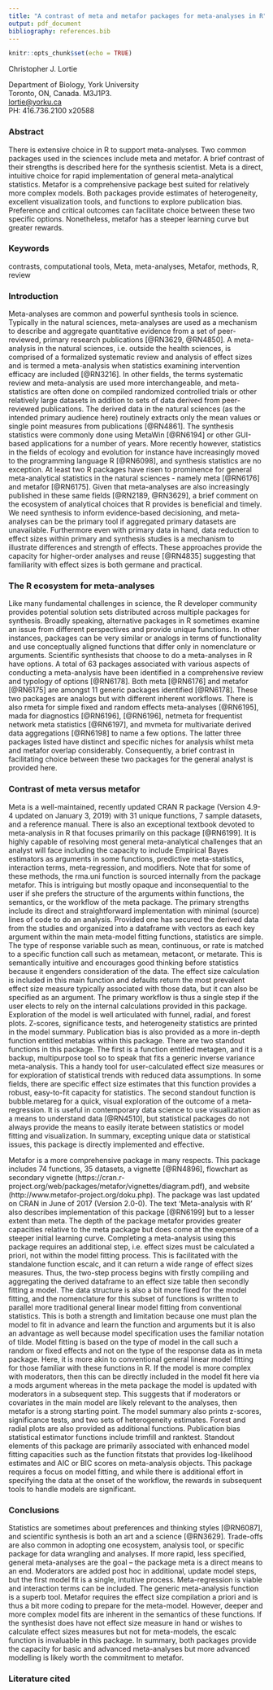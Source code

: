 ```yaml
---
title: "A contrast of meta and metafor packages for meta-analyses in R"
output: pdf_document
bibliography: references.bib
---
```


```r
knitr::opts_chunk$set(echo = TRUE)
```

Christopher J. Lortie

Department of Biology, York University  
Toronto, ON, Canada.  M3J1P3.  
[lortie@yorku.ca](mailto:lortie@yorku.ca)  
PH: 416.736.2100 x20588  


### Abstract
There is extensive choice in R to support meta-analyses.  Two common packages used in the sciences include meta and metafor.  A brief contrast of their strengths is described here for the synthesis scientist.  Meta is a direct, intuitive choice for rapid implementation of general meta-analytical statistics.  Metafor is a comprehensive package best suited for relatively more complex models.  Both packages provide estimates of heterogeneity, excellent visualization tools, and functions to explore publication bias.  Preference and critical outcomes can facilitate choice between these two specific options.  Nonetheless, metafor has a steeper learning curve but greater rewards.  

### Keywords
contrasts, computational tools, Meta, meta-analyses, Metafor, methods, R, review

\newpage

### Introduction
Meta-analyses are common and powerful synthesis tools in science.  Typically in the natural sciences, meta-analyses are used as a mechanism to describe and aggregate quantitative evidence from a set of peer-reviewed, primary research publications [@RN3629, @RN4850].  A meta-analysis in the natural sciences, i.e. outside the health sciences, is comprised of a formalized systematic review and analysis of effect sizes and is termed a meta-analysis when statistics examining intervention efficacy are included [@RN3216].  In other fields, the terms systematic review and meta-analysis are used more interchangeable, and meta-statistics are often done on compiled randomized controlled trials or other relatively large datasets in addition to sets of data derived from peer-reviewed publications.  The derived data in the natural sciences (as the intended primary audience here) routinely extracts only the mean values or single point measures from publications [@RN4861].  The synthesis statistics were commonly done using MetaWin [@RN6194] or other GUI-based applications for a number of years.  More recently however, statistics in the fields of ecology and evolution for instance have increasingly moved to the programming language R [@RN6098], and synthesis statistics are no exception.  At least two R packages have risen to prominence for general meta-analytical statistics in the natural sciences - namely meta [@RN6176] and metafor [@RN6175].  Given that meta-analyses are also increasingly published in these same fields [@RN2189, @RN3629], a brief comment on the ecosystem of analytical choices that R provides is beneficial and timely.  We need synthesis to inform evidence-based decisioning, and meta-analyses can be the primary tool if aggregated primary datasets are unavailable.  Furthermore even with primary data in hand, data reduction to effect sizes within primary and synthesis studies is a mechanism to illustrate differences and strength of effects.  These approaches provide the capacity for higher-order analyses and reuse [@RN4835] suggesting that familiarity with effect sizes is both germane and practical.  

### The R ecosystem for meta-analyses  
Like many fundamental challenges in science, the R developer community provides potential solution sets distributed across multiple packages for synthesis.  Broadly speaking, alternative packages in R sometimes examine an issue from different perspectives and provide unique functions.  In other instances, packages can be very similar or analogs in terms of functionality and use conceptually aligned functions that differ only in nomenclature or arguments.  Scientific synthesists that choose to do a meta-analyses in R have options.  A total of 63 packages associated with various aspects of conducting a meta-analysis have been identified in a comprehensive review and typology of options [@RN6178].  Both meta [@RN6176] and metafor [@RN6175] are amongst 11 generic packages identified [@RN6178].  These two packages are analogs but with different inherent workflows.  There is also rmeta for simple fixed and random effects meta-analyses [@RN6195], mada for diagnostics [@RN6196], [@RN6196], netmeta for frequentist network meta statistics [@RN6197], and mvmeta for multivariate derived data aggregations [@RN6198] to name a few options.  The latter three packages listed have distinct and specific niches for analysis whilst meta and metafor overlap considerably.  Consequently, a brief contrast in facilitating choice between these two packages for the general analyst is provided here.  

### Contrast of meta versus metafor  
Meta is a well-maintained, recently updated CRAN R package (Version 4.9-4 updated on January 3, 2019) with 31 unique functions, 7 sample datasets, and a reference manual.  There is also an exceptional textbook devoted to meta-analysis in R that focuses primarily on this package [@RN6199].  It is highly capable of resolving most general meta-analytical challenges that an analyst will face including the capacity to include Empirical Bayes estimators as arguments in some functions, predictive meta-statistics, interaction terms, meta-regression, and modifiers.  Note that for some of these methods, the rma.uni function is sourced internally from the package metafor.  This is intriguing but mostly opaque and inconsequential to the user if she prefers the structure of the arguments within functions, the semantics, or the workflow of the meta package.  The primary strengths include its direct and straightforward implementation with minimal (source) lines of code to do an analysis.  Provided one has secured the derived data from the studies and organized into a dataframe with vectors as each key argument within the main meta-model fitting functions, statistics are simple.  The type of response variable such as mean, continuous, or rate is matched to a specific function call such as metamean, metacont, or metarate.  This is semantically intuitive and encourages good thinking before statistics because it engenders consideration of the data.  The effect size calculation is included in this main function and defaults return the most prevalent effect size measure typically associated with those data, but it can also be specified as an argument.  The primary workflow is thus a single step if the user elects to rely on the internal calculations provided in this package.  Exploration of the model is well articulated with funnel, radial, and forest plots.  Z-scores, significance tests, and heterogeneity statistics are printed in the model summary. Publication bias is also provided as a more in-depth function entitled metabias within this package.  There are two standout functions in this package.  The first is a function entitled metagen, and it is a backup, multipurpose tool so to speak that fits a generic inverse variance meta-analysis.  This a handy tool for user-calculated effect size measures or for exploration of statistical trends with reduced data assumptions.  In some fields, there are specific effect size estimates that this function provides a robust, easy-to-fit capacity for statistics.  The second standout function is bubble.metareg for a quick, visual exploration of the outcome of a meta-regression.  It is useful in contemporary data science to use visualization as a means to understand data [@RN4510], but statistical packages do not always provide the means to easily iterate between statistics or model fitting and visualization.  In summary, excepting unique data or statistical issues, this package is directly implemented and effective.

Metafor is a more comprehensive package in many respects.  This package includes 74 functions, 35 datasets, a vignette [@RN4896], flowchart as secondary vignette (https://cran.r-project.org/web/packages/metafor/vignettes/diagram.pdf), and website (http://www.metafor-project.org/doku.php).  The package was last updated on CRAN in June of 2017 (Version 2.0-0).  The text ‘Meta-analysis with R’ also describes implementation of this package [@RN6199] but to a lesser extent than meta.  The depth of the package metafor provides greater capacities relative to the meta package but does come at the expense of a steeper initial learning curve.  Completing a meta-analysis using this package requires an additional step, i.e. effect sizes must be calculated a priori, not within the model fitting process.  This is facilitated with the standalone function escalc, and it can return a wide range of effect sizes measures. Thus, the two-step process begins with firstly compiling and aggregating the derived dataframe to an effect size table then secondly fitting a model.  The data structure is also a bit more fixed for the model fitting, and the nomenclature for this subset of functions is written to parallel more traditional general linear model fitting from conventional statistics.  This is both a strength and limitation because one must plan the model to fit in advance and learn the function and arguments but it is also an advantage as well because model specification uses the familiar notation of tilde.  Model fitting is based on the type of model in the call such a random or fixed effects and not on the type of the response data as in meta package.  Here, it is more akin to conventional general linear model fitting for those familiar with these functions in R.  If the model is more complex with moderators, then this can be directly included in the model fit here via a mods argument whereas in the meta package the model is updated with moderators in a subsequent step.  This suggests that if moderators or covariates in the main model are likely relevant to the analyses, then metafor is a strong starting point.  The model summary also prints z-scores, significance tests, and two sets of heterogeneity estimates.  Forest and radial plots are also provided as additional functions.  Publication bias statistical estimator functions include trimfill and ranktest.  Standout elements of this package are primarily associated with enhanced model fitting capacities such as the function fitstats that provides log-likelihood estimates and AIC or BIC scores on meta-analysis objects.  This package requires a focus on model fitting, and while there is additional effort in specifying the data at the onset of the workflow, the rewards in subsequent tools to handle models are significant.  

### Conclusions  
Statistics are sometimes about preferences and thinking styles [@RN6087], and scientific synthesis is both an art and a science [@RN3629].  Trade-offs are also common in adopting one ecosystem, analysis tool, or specific package for data wrangling and analyses.  If more rapid, less specified, general meta-analyses are the goal – the package meta is a direct means to an end.  Moderators are added post hoc in additional, update model steps, but the first model fit is a single, intuitive process.  Meta-regression is viable and interaction terms can be included.  The generic meta-analysis function is a superb tool.  Metafor requires the effect size compilation a priori and is thus a bit more coding to prepare for the meta-model.  However, deeper and more complex model fits are inherent in the semantics of these functions.  If the synthesist does have not effect size measure in hand or wishes to calculate effect sizes measures but not for meta-models, the escalc function is invaluable in this package.  In summary, both packages provide the capacity for basic and advanced meta-analyses but more advanced modelling is likely worth the commitment to metafor.

\newpage

### Literature cited
